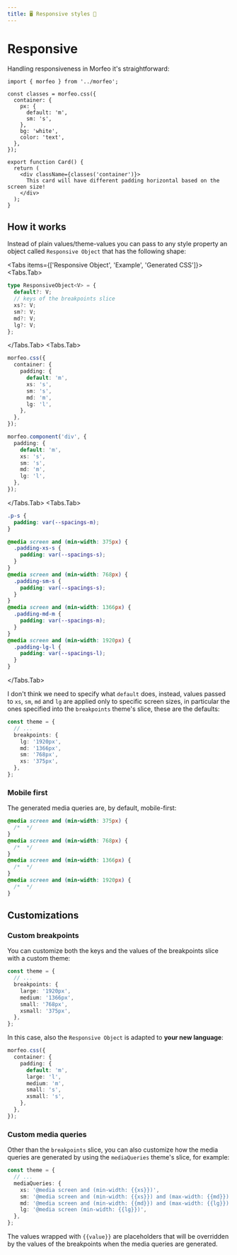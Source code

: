 ```yaml
---
title: 🖥️ Responsive styles 📱
---
```



# Responsive

Handling responsiveness in Morfeo it's straightforward:

```tsx filename="components/Card" showLineNumbers {5-8}
import { morfeo } from '../morfeo';

const classes = morfeo.css({
  container: {
    px: {
      default: 'm',
      sm: 's',
    },
    bg: 'white',
    color: 'text',
  },
});

export function Card() {
  return (
    <div className={classes('container')}>
      This card will have different padding horizontal based on the screen size!
    </div>
  );
}
```

## How it works

Instead of plain values/theme-values you can pass to any style property an object called `Responsive Object` that has the following shape:

<Tabs items={['Responsive Object', 'Example', 'Generated CSS']}>
<Tabs.Tab>

```typescript showLineNumbers
type ResponsiveObject<V> = {
  default?: V;
  // keys of the breakpoints slice
  xs?: V;
  sm?: V;
  md?: V;
  lg?: V;
};
```

</Tabs.Tab>
<Tabs.Tab>

```typescript showLineNumbers
morfeo.css({
  container: {
    padding: {
      default: 'm',
      xs: 's',
      sm: 's',
      md: 'm',
      lg: 'l',
    },
  },
});

morfeo.component('div', {
  padding: {
    default: 'm',
    xs: 's',
    sm: 's',
    md: 'm',
    lg: 'l',
  },
});
```

</Tabs.Tab>
<Tabs.Tab>

```css showLineNumbers
.p-s {
  padding: var(--spacings-m);
}

@media screen and (min-width: 375px) {
  .padding-xs-s {
    padding: var(--spacings-s);
  }
}
@media screen and (min-width: 768px) {
  .padding-sm-s {
    padding: var(--spacings-s);
  }
}
@media screen and (min-width: 1366px) {
  .padding-md-m {
    padding: var(--spacings-m);
  }
}
@media screen and (min-width: 1920px) {
  .padding-lg-l {
    padding: var(--spacings-l);
  }
}
```

</Tabs.Tab>
</Tabs>

I don't think we need to specify what `default` does, instead, values passed to `xs`, `sm`, `md` and `lg` are applied only to specific screen sizes, in particular the ones specified into the `breakpoints` theme's slice, these are the defaults:

```typescript showLineNumbers
const theme = {
  // ...
  breakpoints: {
    lg: '1920px',
    md: '1366px',
    sm: '768px',
    xs: '375px',
  },
};
```

### Mobile first

The generated media queries are, by default, mobile-first:

```css showLineNumbers
@media screen and (min-width: 375px) {
  /*  */
}
@media screen and (min-width: 768px) {
  /*  */
}
@media screen and (min-width: 1366px) {
  /*  */
}
@media screen and (min-width: 1920px) {
  /*  */
}
```

## Customizations

### Custom breakpoints

You can customize both the keys and the values of the breakpoints slice with a custom theme:

```typescript showLineNumbers
const theme = {
  // ...
  breakpoints: {
    large: '1920px',
    medium: '1366px',
    small: '768px',
    xsmall: '375px',
  },
};
```

In this case, also the `Responsive Object` is adapted to **your new language**:

```typescript showLineNumbers
morfeo.css({
  container: {
    padding: {
      default: 'm',
      large: 'l',
      medium: 'm',
      small: 's',
      xsmall: 's',
    },
  },
});
```

### Custom media queries

Other than the `breakpoints` slice, you can also customize how the media queries are generated by using the `mediaQueries` theme's slice, for example:

```typescript
const theme = {
  // ...
  mediaQueries: {
    xs: '@media screen and (min-width: {{xs}})',
    sm: '@media screen and (min-width: {{xs}}) and (max-width: {{md}})',
    md: '@media screen and (min-width: {{md}}) and (max-width: {{lg}})',
    lg: '@media screen (min-width: {{lg}})',
  },
};
```

The values wrapped with `{{value}}` are placeholders that will be overridden by the values of the breakpoints when the media queries are generated.
